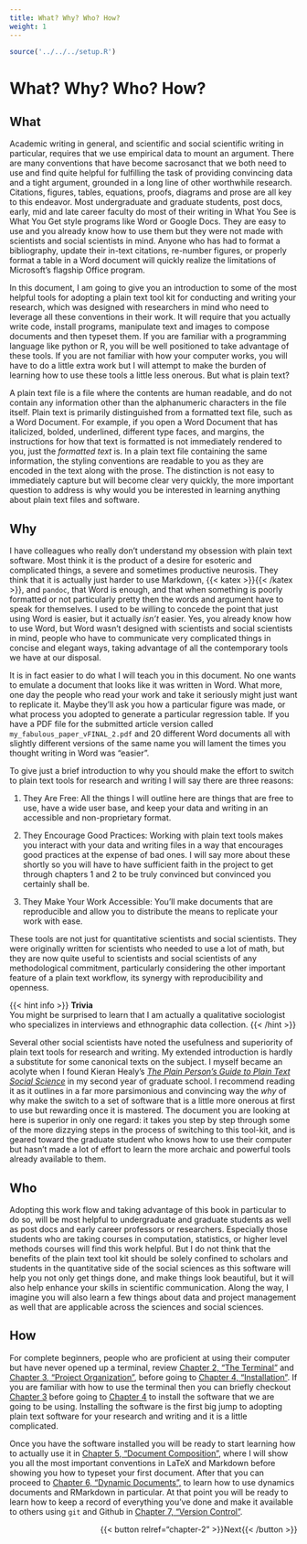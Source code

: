 ```yaml
---
title: What? Why? Who? How?
weight: 1
---
```


```r
source('../../../setup.R')
```

# What? Why? Who? How?

## What

Academic writing in general, and scientific and social scientific writing in particular, requires that we use empirical data to mount an argument. There are many conventions that have become sacrosanct that we both need to use and find quite helpful for fulfilling the task of providing convincing data and a tight argument, grounded in a long line of other worthwhile research. Citations, figures, tables, equations, proofs, diagrams and prose are all key to this endeavor. Most undergraduate and graduate students, post docs, early, mid and late career faculty do most of their writing in What You See is What You Get style programs like Word or Google Docs. They are easy to use and you already know how to use them but they were not made with scientists and social scientists in mind. Anyone who has had to format a bibliography, update their in-text citations, re-number figures, or properly format a table in a Word document will quickly realize the limitations of Microsoft's flagship Office program.

In this document, I am going to give you an introduction to some of the most helpful tools for adopting a plain text tool kit for conducting and writing your research, which was designed with researchers in mind who need to leverage all these conventions in their work. It will require that you actually write code, install programs, manipulate text and images to compose documents and then typeset them. If you are familiar with a programming language like python or R, you will be well positioned to take advantage of these tools. If you are not familiar with how your computer works, you will have to do a little extra work but I will attempt to make the burden of learning how to use these tools a little less onerous. But what is plain text?

A plain text file is a file where the contents are human readable, and do not contain any information other than the alphanumeric characters in the file itself. Plain text is primarily distinguished from a formatted text file, such as a Word Document. For example, if you open a Word Document that has italicized, bolded, underlined, different type faces, and margins, the instructions for how that text is formatted is not immediately rendered to you, just the *formatted text* is. In a plain text file containing the same information, the styling conventions are readable to you as they are encoded in the text along with the prose. The distinction is not easy to immediately capture but will become clear very quickly, the more important question to address is why would you be interested in learning anything about plain text files and software.

## Why

I have colleagues who really don't understand my obsession with plain text software. Most think it is the product of a desire for esoteric and complicated things, a severe and sometimes productive neurosis. They think that it is actually just harder to use Markdown, {{< katex >}}\LaTeX{{< /katex >}}, and `pandoc`, that Word is enough, and that when something is poorly formatted or not particularly pretty then the words and argument have to speak for themselves. I used to be willing to concede the point that just using Word is easier, but it actually *isn't* easier. Yes, you already know how to use Word, but Word wasn't designed with scientists and social scientists in mind, people who have to communicate very complicated things in concise and elegant ways, taking advantage of all the contemporary tools we have at our disposal.

It is in fact easier to do what I will teach you in this document. No one wants to emulate a document that looks like it was written in Word. What more, one day the people who read your work and take it seriously might just want to replicate it. Maybe they'll ask you how a particular figure was made, or what process you adopted to generate a particular regression table. If you have a PDF file for the submitted article version called `my_fabulous_paper_vFINAL_2.pdf` and 20 different Word documents all with slightly different versions of the same name you will lament the times you thought writing in Word was "easier".

To give just a brief introduction to why you should make the effort to switch to plain text tools for research and writing I will say there are three reasons:

1. They Are Free: All the things I will outline here are things that are free to use, have a wide user base, and keep your data and writing in an accessible and non-proprietary format.

2. They Encourage Good Practices: Working with plain text tools makes you interact with your data and writing files in a way that encourages good practices at the expense of bad ones. I will say more about these shortly so you will have to have sufficient faith in the project to get through chapters 1 and 2 to be truly convinced but convinced you certainly shall be.

3. They Make Your Work Accessible: You'll make documents that are reproducible and allow you to distribute the means to replicate your work with ease.

These tools are not just for quantitative scientists and social scientists. They were originally written for scientists who needed to use a lot of math, but they are now quite useful to scientists and social scientists of any methodological commitment, particularly considering the other important feature of a plain text workflow, its synergy with reproducibility and openness.

{{< hint info >}}
**Trivia**  
You might be surprised to learn that I am actually a qualitative sociologist who specializes in interviews and ethnographic data collection.
{{< /hint >}}

Several other social scientists have noted the usefulness and superiority of plain text tools for research and writing. My extended introduction is hardly a substitute for some canonical texts on the subject. I myself became an acolyte when I found Kieran Healy's [*The Plain Person's Guide to Plain Text Social Science*](https://plain-text.co/) in my second year of graduate school. I recommend reading it as it outlines in a far more parsimonious and convincing way the *why* of why make the switch to a set of software that is a little more onerous at first to use but rewarding once it is mastered. The document you are looking at here is superior in only one regard: it takes you step by step through some of the more dizzying steps in the process of switching to this tool-kit, and is geared toward the graduate student who knows how to use their computer but hasn't made a lot of effort to learn the more archaic and powerful tools already available to them.

## Who

Adopting this work flow and taking advantage of this book in particular to do so, will be most helpful to undergraduate and graduate students as well as post docs and early career professors or researchers. Especially those students who are taking courses in computation, statistics, or higher level methods courses will find this work helpful. But I do not think that the benefits of the plain text tool kit should be solely confined to scholars and students in the quantitative side of the social sciences as this software will help you not only get things done, and make things look beautiful, but it will also help enhance your skills in scientific communication. Along the way, I imagine you will also learn a few things about data and project management as well that are applicable across the sciences and social sciences.

## How

For complete beginners, people who are proficient at using their computer but have never opened up a terminal, review [Chapter 2, "The Terminal"](chapter-2) and [Chapter 3, "Project Organization"](chapter-3), before going to [Chapter 4, "Installation"](chapter-4). If you are familiar with how to use the terminal then you can briefly checkout [Chapter 3](chapter-3) before going to [Chapter 4](chapter-4) to install the software that we are going to be using. Installing the software is the first big jump to adopting plain text software for your research and writing and it is a little complicated.

Once you have the software installed you will be ready to start learning how to actually use it in [Chapter 5, "Document Composition"](chapter-5), where I will show you all the most important conventions in LaTeX and Markdown before showing you how to typeset your first document. After that you can proceed to [Chapter 6, "Dynamic Documents",](chapter-6) to learn how to use dynamics documents and RMarkdown in particular. At that point you will be ready to learn how to keep a record of everything you've done and make it available to others using `git` and Github in [Chapter 7, "Version Control"](chapter-7).

<div style="text-align: right;">
{{< button relref="chapter-2" >}}Next{{< /button >}}
</div>